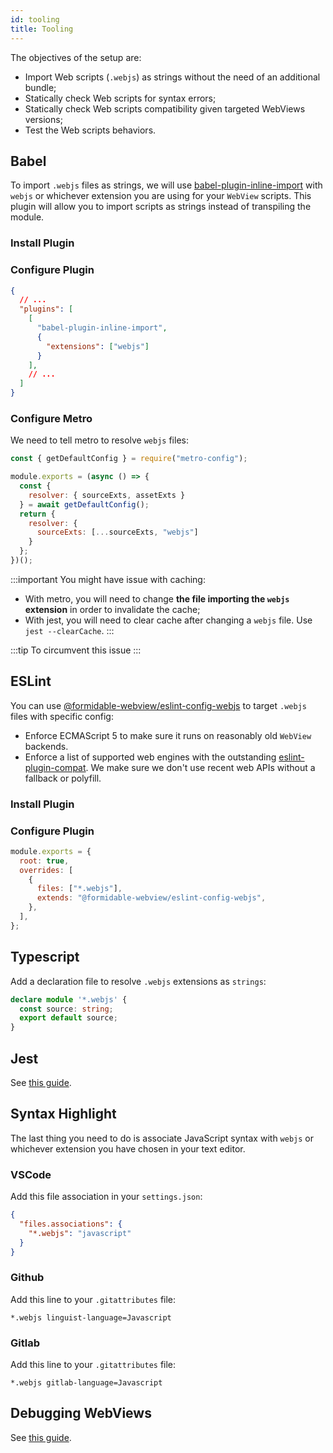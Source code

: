 ```yaml
---
id: tooling
title: Tooling
---
```



The objectives of the setup are:

- Import Web scripts (`.webjs`) as strings without the need of an additional bundle;
- Statically check Web scripts for syntax errors;
- Statically check Web scripts compatibility given targeted WebViews versions;
- Test the Web scripts behaviors.

## Babel

To import `.webjs` files as strings, we will use
[babel-plugin-inline-import](https://www.npmjs.com/package/babel-plugin-inline-import)
with `webjs` or whichever extension you are using for your `WebView` scripts.
This plugin will allow you to import scripts as strings instead of transpiling the module.

### Install Plugin

<InstallPackageSnippet dev packages="babel-plugin-inline-import" />

### Configure Plugin

```json title="babel.config.js"
{
  // ...
  "plugins": [
    [
      "babel-plugin-inline-import",
      {
        "extensions": ["webjs"]
      }
    ],
    // ...
  ]
}
```

### Configure Metro

We need to tell metro to resolve `webjs` files:

```js title="metro.config.js"
const { getDefaultConfig } = require("metro-config");

module.exports = (async () => {
  const {
    resolver: { sourceExts, assetExts }
  } = await getDefaultConfig();
  return {
    resolver: {
      sourceExts: [...sourceExts, "webjs"]
    }
  };
})();
```

:::important
You might have issue with caching:

- With metro, you will need to change **the file importing the `webjs` extension** in order to invalidate the cache;
- With jest, you will need to clear cache after changing a `webjs` file. Use `jest --clearCache`.
:::

:::tip
To circumvent this issue
:::

## ESLint

You can use
[@formidable-webview/eslint-config-webjs](https://github.com/formidable-webview/eslint-config-webjs)
to target `.webjs` files with specific config:

- Enforce ECMAScript 5 to make sure it runs on reasonably old `WebView`
  backends.
- Enforce a list of supported web engines with the outstanding
  [eslint-plugin-compat](https://www.npmjs.com/package/eslint-plugin-compat).
  We make sure we don't use recent web APIs without a fallback or polyfill.

### Install Plugin

<InstallPackageSnippet dev packages="estlint-plugin-compat @formidable-webview/eslint-config-webjs" />

### Configure Plugin

```js title="eslint.js"
module.exports = {
  root: true,
  overrides: [
    {
      files: ["*.webjs"],
      extends: "@formidable-webview/eslint-config-webjs",
    },
  ],
};
```

## Typescript

Add a declaration file to resolve `.webjs` extensions as `strings`:

```ts title="webjs.d.ts"
declare module '*.webjs' {
  const source: string;
  export default source;
}
```

## Jest

See [this guide](./implementing-features#testing-with-jest).

## Syntax Highlight

The last thing you need to do is associate JavaScript syntax with `webjs` or whichever
extension you have chosen in your text editor.

### VSCode

Add this file association in your `settings.json`:

```json title="settings.json"
{
  "files.associations": {
    "*.webjs": "javascript"
  }
}
```

### Github

Add this line to your `.gitattributes` file:

```gitattributes title=".gitattributes"
*.webjs linguist-language=Javascript
```

### Gitlab

Add this line to your `.gitattributes` file:

```gitattributes title=".gitattributes"
*.webjs gitlab-language=Javascript
```

## Debugging WebViews

See [this guide](https://blog.vuplex.com/debugging-webviews/).

